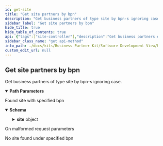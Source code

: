 ```yaml
---
id: get-site
title: "Get site partners by bpn"
description: "Get business partners of type site by bpn-s ignoring case."
sidebar_label: "Get site partners by bpn"
hide_title: true
hide_table_of_contents: true
api: {"tags":["site-controller"],"description":"Get business partners of type site by bpn-s ignoring case.","operationId":"getSite","parameters":[{"name":"bpn","in":"path","description":"Bpn value","required":true,"schema":{"type":"string"}}],"responses":{"200":{"description":"Found site with specified bpn","content":{"*/*":{"schema":{"type":"object","properties":{"site":{"type":"object","properties":{"bpn":{"type":"string"},"name":{"type":"string"}},"description":"Business partner of type site"},"bpnLegalEntity":{"type":"string"}},"description":"Business partner of type site with parent BPN"}}}},"400":{"description":"On malformed request parameters"},"404":{"description":"No site found under specified bpn"}},"method":"get","path":"/api/catena/sites/{bpn}","servers":[{"url":"http://localhost:8080","description":"Generated server url"}],"info":{"title":"Business Partner Data Management Pool","description":"Service that manages and shares business partner data with other CatenaX services","version":"4.0.0"},"postman":{"name":"Get site partners by bpn","description":{"content":"Get business partners of type site by bpn-s ignoring case.","type":"text/plain"},"url":{"path":["api","catena","sites",":bpn"],"host":["{{baseUrl}}"],"query":[],"variable":[{"disabled":false,"description":{"content":"(Required) Bpn value","type":"text/plain"},"type":"any","value":"","key":"bpn"}]},"header":[{"key":"Accept","value":"*/*"}],"method":"GET"}}
sidebar_class_name: "get api-method"
info_path: ./docs/kits/Business Partner Kit/Software Development View/Pool Api/business-partner-data-management-pool
custom_edit_url: null
---
```



## Get site partners by bpn



Get business partners of type site by bpn-s ignoring case.

<details style={{"marginBottom":"1rem"}} data-collapsed={false} open={true}><summary style={{}}><strong>Path Parameters</strong></summary><div><ul><ParamsItem className={"paramsItem"} param={{"name":"bpn","in":"path","description":"Bpn value","required":true,"schema":{"type":"string"}}}></ParamsItem></ul></div></details><div><ApiTabs><TabItem label={"200"} value={"200"}><div>

Found site with specified bpn

</div><div><MimeTabs schemaType={"response"}><TabItem label={"*/*"} value={"*/*"}><SchemaTabs><TabItem label={"Schema"} value={"Schema"}><details style={{}} data-collapsed={false} open={true}><summary style={{"textAlign":"left"}}><strong>Schema</strong></summary><div style={{"textAlign":"left","marginLeft":"1rem"}}></div><ul style={{"marginLeft":"1rem"}}><SchemaItem collapsible={true} className={"schemaItem"}><details style={{}}><summary style={{}}><strong>site</strong><span style={{"opacity":"0.6"}}> object</span></summary><div style={{"marginLeft":"1rem"}}><div style={{"marginTop":".5rem","marginBottom":".5rem"}}>

Business partner of type site

</div><SchemaItem collapsible={false} name={"bpn"} required={false} deprecated={undefined} schemaDescription={undefined} schemaName={"string"} qualifierMessage={undefined} defaultValue={undefined}></SchemaItem><SchemaItem collapsible={false} name={"name"} required={false} deprecated={undefined} schemaDescription={undefined} schemaName={"string"} qualifierMessage={undefined} defaultValue={undefined}></SchemaItem></div></details></SchemaItem><SchemaItem collapsible={false} name={"bpnLegalEntity"} required={false} deprecated={undefined} schemaDescription={undefined} schemaName={"string"} qualifierMessage={undefined} defaultValue={undefined}></SchemaItem></ul></details></TabItem><TabItem label={"Example (from schema)"} value={"Example (from schema)"}><ResponseSamples responseExample={"{\n  \"site\": {\n    \"bpn\": \"string\",\n    \"name\": \"string\"\n  },\n  \"bpnLegalEntity\": \"string\"\n}"} language={"json"}></ResponseSamples></TabItem></SchemaTabs></TabItem></MimeTabs></div></TabItem><TabItem label={"400"} value={"400"}><div>

On malformed request parameters

</div><div></div></TabItem><TabItem label={"404"} value={"404"}><div>

No site found under specified bpn

</div><div></div></TabItem></ApiTabs></div>
      